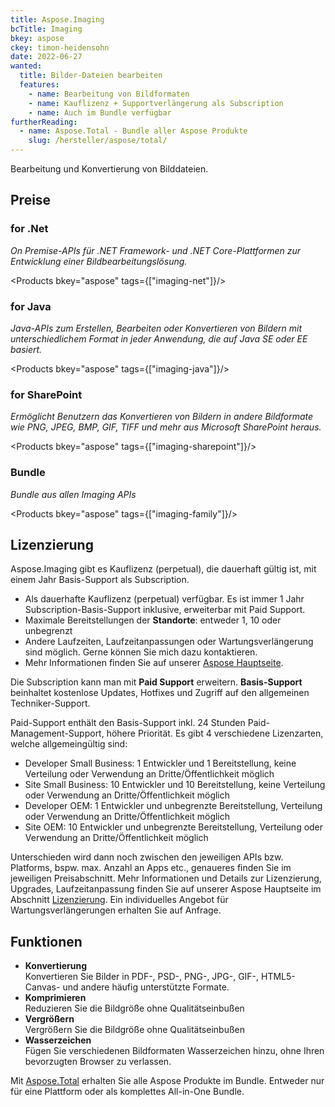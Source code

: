 ```yaml
---
title: Aspose.Imaging
bcTitle: Imaging
bkey: aspose
ckey: timon-heidensohn
date: 2022-06-27
wanted:
  title: Bilder-Dateien bearbeiten
  features:
    - name: Bearbeitung von Bildformaten
    - name: Kauflizenz + Supportverlängerung als Subscription
    - name: Auch im Bundle verfügbar
furtherReading:
  - name: Aspose.Total - Bundle aller Aspose Produkte
    slug: /hersteller/aspose/total/
---
```




<Intro>

Bearbeitung und Konvertierung von Bilddateien.

</Intro>

<TOC />


## Preise


### for .Net

_On Premise-APIs für .NET Framework- und .NET Core-Plattformen zur Entwicklung einer Bildbearbeitungslösung._

<Products bkey="aspose" tags={["imaging-net"]}/>


### for Java

_Java-APIs zum Erstellen, Bearbeiten oder Konvertieren von Bildern mit unterschiedlichem Format in jeder Anwendung, die auf Java SE oder EE basiert._

<Products bkey="aspose" tags={["imaging-java"]}/>


### for SharePoint

_Ermöglicht Benutzern das Konvertieren von Bildern in andere Bildformate wie PNG, JPEG, BMP, GIF, TIFF und mehr aus Microsoft SharePoint heraus._

<Products bkey="aspose" tags={["imaging-sharepoint"]}/>


### Bundle

_Bundle aus allen Imaging APIs_

<Products bkey="aspose" tags={["imaging-family"]}/>



## Lizenzierung

<ArrowList>

Aspose.Imaging gibt es Kauflizenz (perpetual), die dauerhaft gültig ist, mit einem Jahr Basis-Support als Subscription.

- Als dauerhafte Kauflizenz (perpetual) verfügbar. Es ist immer 1 Jahr Subscription-Basis-Support inklusive, erweiterbar mit Paid Support.
- Maximale Bereitstellungen der **Standorte**: entweder 1, 10 oder unbegrenzt
- Andere Laufzeiten, Laufzeitanpassungen oder Wartungsverlängerung sind möglich. Gerne können Sie mich dazu kontaktieren.
- Mehr Informationen finden Sie auf unserer [Aspose Hauptseite](/hersteller/aspose/#lizenzierung).

Die Subscription kann man mit **Paid Support** erweitern.
**Basis-Support** beinhaltet kostenlose Updates, Hotfixes und Zugriff auf den allgemeinen Techniker-Support.

Paid-Support enthält den Basis-Support inkl. 24 Stunden Paid-Management-Support, höhere Priorität. Es gibt 4 verschiedene Lizenzarten, welche allgemeingültig sind:

- Developer Small Business: 1 Entwickler und 1 Bereitstellung, keine Verteilung oder Verwendung an Dritte/Öffentlichkeit möglich
- Site Small Business: 10 Entwickler und 10 Bereitstellung, keine Verteilung oder Verwendung an Dritte/Öffentlichkeit möglich
- Developer OEM: 1 Entwickler und unbegrenzte Bereitstellung, Verteilung oder Verwendung an Dritte/Öffentlichkeit möglich
- Site OEM: 10 Entwickler und unbegrenzte Bereitstellung, Verteilung oder Verwendung an Dritte/Öffentlichkeit möglich

Unterschieden wird dann noch zwischen den jeweiligen APIs bzw. Platforms, bspw. max. Anzahl an Apps etc., genaueres finden Sie im jeweiligen Preisabschnitt. Mehr Informationen und Details zur Lizenzierung, Upgrades, Laufzeitanpassung finden Sie auf unserer Aspose Hauptseite im Abschnitt [Lizenzierung](/hersteller/aspose/#lizenzierung). Ein individuelles Angebot für Wartungsverlängerungen erhalten Sie auf Anfrage.

</ArrowList>



## Funktionen

<ArrowList>

- **Konvertierung** <br/> Konvertieren Sie Bilder in PDF-, PSD-, PNG-, JPG-, GIF-, HTML5-Canvas- und andere häufig unterstützte Formate.
- **Komprimieren** <br/> Reduzieren Sie die Bildgröße ohne Qualitätseinbußen
- **Vergrößern** <br/> Vergrößern Sie die Bildgröße ohne Qualitätseinbußen
- **Wasserzeichen** <br/> Fügen Sie verschiedenen Bildformaten Wasserzeichen hinzu, ohne Ihren bevorzugten Browser zu verlassen.

</ArrowList>

<Info>

Mit [Aspose.Total](/hersteller/aspose/total/) erhalten Sie alle Aspose Produkte im Bundle. Entweder nur für eine Plattform oder als komplettes All-in-One Bundle.

</Info>
